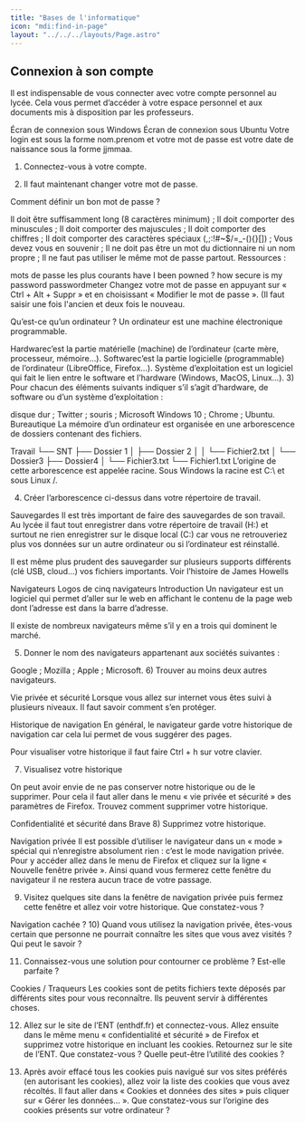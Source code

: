```yaml
---
title: "Bases de l'informatique"
icon: "mdi:find-in-page"
layout: "../../../layouts/Page.astro"
---
```


## Connexion à son compte
Il est indispensable de vous connecter avec votre compte personnel au lycée. Cela vous permet d’accéder à votre espace personnel et aux documents mis à disposition par les professeurs.

Écran de connexion sous Windows Écran de connexion sous Ubuntu
Votre login est sous la forme nom.prenom et votre mot de passe est votre date de naissance sous la forme jjmmaa.

1) Connectez-vous à votre compte.

2) Il faut maintenant changer votre mot de passe.

Comment définir un bon mot de passe ?

Il doit être suffisamment long (8 caractères minimum) ;
Il doit comporter des minuscules ;
Il doit comporter des majuscules ;
Il doit comporter des chiffres ;
Il doit comporter des caractères spéciaux (,;:!#~$/\=_-(){}[]) ;
Vous devez vous en souvenir ;
Il ne doit pas être un mot du dictionnaire ni un nom propre ;
Il ne faut pas utiliser le même mot de passe partout.
Ressources :

mots de passe les plus courants
have I been powned ?
how secure is my password
passwordmeter
Changez votre mot de passe en appuyant sur « Ctrl + Alt + Suppr » et en choisissant « Modifier le mot de passe ». (Il faut saisir une fois l'ancien et deux fois le nouveau.

Qu’est-ce qu’un ordinateur ?
Un ordinateur est une machine électronique programmable.

Hardwarec’est la partie matérielle (machine) de l’ordinateur (carte mère, processeur, mémoire…).
Softwarec’est la partie logicielle (programmable) de l’ordinateur (LibreOffice, Firefox…).
Système d’exploitation est un logiciel qui fait le lien entre le software et l’hardware (Windows, MacOS, Linux…).
3) Pour chacun des éléments suivants indiquer s’il s’agit d’hardware, de software ou d’un système d’exploitation :

disque dur ;
Twitter ;
souris ;
Microsoft Windows 10 ;
Chrome ;
Ubuntu.
Bureautique
La mémoire d’un ordinateur est organisée en une arborescence de dossiers contenant des fichiers.

Travail
└── SNT
	├── Dossier 1
	│	├── Dossier 2
	│	│	└── Fichier2.txt
	│	└── Dossier3
	├── Dossier4
	│	└── Fichier3.txt
	└── Fichier1.txt
L’origine de cette arborescence est appelée racine. Sous Windows la racine est C:\ et sous Linux /.

4) Créer l’arborescence ci-dessus dans votre répertoire de travail.

Sauvegardes
Il est très important de faire des sauvegardes de son travail. Au lycée il faut tout enregistrer dans votre répertoire de travail (H:\) et surtout ne rien enregistrer sur le disque local (C:\) car vous ne retrouveriez plus vos données sur un autre ordinateur ou si l’ordinateur est réinstallé.

Il est même plus prudent des sauvegarder sur plusieurs supports différents (clé USB, cloud…) vos fichiers importants. Voir l’histoire de James Howells

Navigateurs
Logos de cinq navigateurs
Introduction
Un navigateur est un logiciel qui permet d’aller sur le web en affichant le contenu de la page web dont l’adresse est dans la barre d’adresse.

Il existe de nombreux navigateurs même s’il y en a trois qui dominent le marché.

5) Donner le nom des navigateurs appartenant aux sociétés suivantes :

Google ;
Mozilla ;
Apple ;
Microsoft.
6) Trouver au moins deux autres navigateurs.

Vie privée et sécurité
Lorsque vous allez sur internet vous êtes suivi à plusieurs niveaux. Il faut savoir comment s’en protéger.

Historique de navigation
En général, le navigateur garde votre historique de navigation car cela lui permet de vous suggérer des pages.

Pour visualiser votre historique il faut faire Ctrl + h sur votre clavier.

7) Visualisez votre historique

On peut avoir envie de ne pas conserver notre historique ou de le supprimer. Pour cela il faut aller dans le menu « vie privée et sécurité » des paramètres de Firefox. Trouvez comment supprimer votre historique.

Confidentialité et sécurité dans Brave
8) Supprimez votre historique.

Navigation privée
Il est possible d’utiliser le navigateur dans un « mode » spécial qui n’enregistre absolument rien : c’est le mode navigation privée. Pour y accéder allez dans le menu de Firefox et cliquez sur la ligne « Nouvelle fenêtre privée ». Ainsi quand vous fermerez cette fenêtre du navigateur il ne restera aucun trace de votre passage.

9) Visitez quelques site dans la fenêtre de navigation privée puis fermez cette fenêtre et allez voir votre historique. Que constatez-vous ?

Navigation cachée ?
10) Quand vous utilisez la navigation privée, êtes-vous certain que personne ne pourrait connaître les sites que vous avez visités ? Qui peut le savoir ?

11) Connaissez-vous une solution pour contourner ce problème ? Est-elle parfaite ?

Cookies / Traqueurs
Les cookies sont de petits fichiers texte déposés par différents sites pour vous reconnaître. Ils peuvent servir à différentes choses.

12) Allez sur le site de l’ENT (enthdf.fr) et connectez-vous. Allez ensuite dans le même menu « confidentialité et sécurité » de Firefox et supprimez votre historique en incluant les cookies. Retournez sur le site de l’ENT. Que constatez-vous ? Quelle peut-être l’utilité des cookies ?

13) Après avoir effacé tous les cookies puis navigué sur vos sites préférés (en autorisant les cookies), allez voir la liste des cookies que vous avez récoltés. Il faut aller dans « Cookies et données des sites » puis cliquer sur « Gérer les données… ». Que constatez-vous sur l’origine des cookies présents sur votre ordinateur ?
